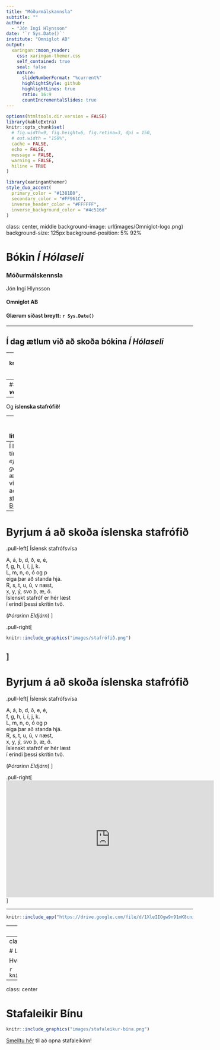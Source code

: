 ```yaml
---
title: "Móðurmálskannsla"
subtitle: ""  
author: 
  - "Jón Ingi Hlynsson"
date: '`r Sys.Date()`'
institute: "Omniglot AB"
output:
  xaringan::moon_reader:
    css: xaringan-themer.css
    self_contained: true
    seal: false
    nature:
      slideNumberFormat: "%current%"
      highlightStyle: github
      highlightLines: true
      ratio: 16:9
      countIncrementalSlides: true
---
```



```r
options(htmltools.dir.version = FALSE)
library(kableExtra)
knitr::opts_chunk$set(
  # fig.width=9, fig.height=6, fig.retina=3, dpi = 150,
  # out.width = "150%",
  cache = FALSE,
  echo = FALSE,
  message = FALSE, 
  warning = FALSE,
  hiline = TRUE
)
```

```r
library(xaringanthemer)
style_duo_accent(
  primary_color = "#1381B0",
  secondary_color = "#FF961C",
  inverse_header_color = "#FFFFFF",
  inverse_background_color = "#4c516d"
)
```

class: center, middle
background-image: url(images/Omniglot-logo.png)
background-size: 125px
background-position: 5% 92%


# Bókin *Í Hólaseli*

### Móðurmálskennsla

Jón Ingi Hlynsson



#### Omniglot AB 

#### Glærum síðast breytt: `r Sys.Date()`

---


## Í dag ætlum við að skoða bókina *Í Hólaseli*  

--
```r
knitr::include_graphics("images/Listin að lesa og skrifa/Í hólaseli/forsíða.png")
```

--
### Við ætlum líka að skoða *nýja **verkefnabók***

--
Og **íslenska stafrófið**!  

--
Og skoða **litaþraut**!  

--
Í lok tímans, *ef tími gefst*, ætlum við svo að skoða [stafaleik Bínu](https://vefir.mms.is/bina/)

---

# Byrjum á að skoða íslenska stafrófið

.pull-left[
Íslensk stafrófsvísa

A, á, b, d, ð, e, é,  
f, g, h, i, í, j, k.  
L, m, n, o, ó og p  
eiga þar að standa hjá.  
R, s, t, u, ú, v næst,  
x, y, ý, svo þ, æ, ö.  
Íslenskt stafróf er hér læst  
í erindi þessi skrítin tvö.  


(*Þórarinn Eldjárn*)
]

.pull-right[
```r
knitr::include_graphics("images/stafrófið.png")
```

]
---

# Byrjum á að skoða íslenska stafrófið

.pull-left[
Íslensk stafrófsvísa

A, á, b, d, ð, e, é,  
f, g, h, i, í, j, k.  
L, m, n, o, ó og p  
eiga þar að standa hjá.  
R, s, t, u, ú, v næst,  
x, y, ý, svo þ, æ, ö.  
Íslenskt stafróf er hér læst  
í erindi þessi skrítin tvö.  


(*Þórarinn Eldjárn*)
]

.pull-right[
<iframe width="560" height="315" src="https://www.youtube.com/embed/lYiqc0cqrnM?start=10" title="YouTube video player" frameborder="0" allow="accelerometer; autoplay; clipboard-write; encrypted-media; gyroscope; picture-in-picture" allowfullscreen></iframe>
]


---


```r
knitr::include_app("https://drive.google.com/file/d/1XleIIOgw9n91mK8cni4Yiqca6taCuD-L/preview", height = 600)
```



---
class: center, middle


# Skoðum nú verkefnabókina!

---
class: center, middle


# Litaþraut

Hvernig eru X-in á litin?  
En orðin?

```r
knitr::include_graphics("images/stroophrif.png")
```


---
class: center


# Stafaleikir Bínu

```r
knitr::include_graphics("images/stafaleikur-bína.png")
```

[Smelltu hér](https://vefir.mms.is/bina/) til að opna stafaleikinn!